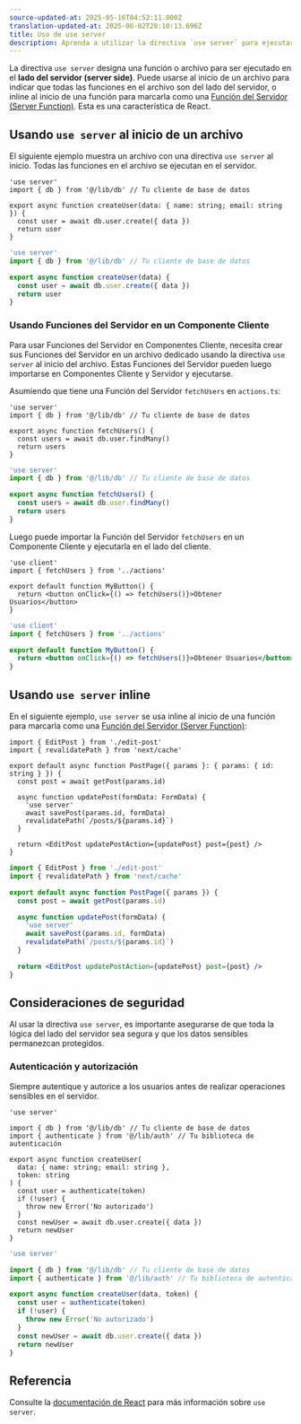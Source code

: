 ```yaml
---
source-updated-at: 2025-05-16T04:52:11.000Z
translation-updated-at: 2025-06-02T20:10:13.696Z
title: Uso de use server
description: Aprenda a utilizar la directiva `use server` para ejecutar código en el servidor.
---
```


La directiva `use server` designa una función o archivo para ser ejecutado en el **lado del servidor (server side)**. Puede usarse al inicio de un archivo para indicar que todas las funciones en el archivo son del lado del servidor, o inline al inicio de una función para marcarla como una [Función del Servidor (Server Function)](https://19.react.dev/reference/rsc/server-functions). Esta es una característica de React.

## Usando `use server` al inicio de un archivo

El siguiente ejemplo muestra un archivo con una directiva `use server` al inicio. Todas las funciones en el archivo se ejecutan en el servidor.

```tsx filename="app/actions.ts" highlight={1} switcher
'use server'
import { db } from '@/lib/db' // Tu cliente de base de datos

export async function createUser(data: { name: string; email: string }) {
  const user = await db.user.create({ data })
  return user
}
```

```jsx filename="app/actions.js" highlight={1} switcher
'use server'
import { db } from '@/lib/db' // Tu cliente de base de datos

export async function createUser(data) {
  const user = await db.user.create({ data })
  return user
}
```

### Usando Funciones del Servidor en un Componente Cliente

Para usar Funciones del Servidor en Componentes Cliente, necesita crear sus Funciones del Servidor en un archivo dedicado usando la directiva `use server` al inicio del archivo. Estas Funciones del Servidor pueden luego importarse en Componentes Cliente y Servidor y ejecutarse.

Asumiendo que tiene una Función del Servidor `fetchUsers` en `actions.ts`:

```tsx filename="app/actions.ts" highlight={1} switcher
'use server'
import { db } from '@/lib/db' // Tu cliente de base de datos

export async function fetchUsers() {
  const users = await db.user.findMany()
  return users
}
```

```jsx filename="app/actions.js" highlight={1} switcher
'use server'
import { db } from '@/lib/db' // Tu cliente de base de datos

export async function fetchUsers() {
  const users = await db.user.findMany()
  return users
}
```

Luego puede importar la Función del Servidor `fetchUsers` en un Componente Cliente y ejecutarla en el lado del cliente.

```tsx filename="app/components/my-button.tsx" highlight={1,2,8} switcher
'use client'
import { fetchUsers } from '../actions'

export default function MyButton() {
  return <button onClick={() => fetchUsers()}>Obtener Usuarios</button>
}
```

```jsx filename="app/components/my-button.js" highlight={1,2,8} switcher
'use client'
import { fetchUsers } from '../actions'

export default function MyButton() {
  return <button onClick={() => fetchUsers()}>Obtener Usuarios</button>
}
```

## Usando `use server` inline

En el siguiente ejemplo, `use server` se usa inline al inicio de una función para marcarla como una [Función del Servidor (Server Function)](https://19.react.dev/reference/rsc/server-functions):

```tsx filename="app/posts/[id]/page.tsx" switcher highlight={8}
import { EditPost } from './edit-post'
import { revalidatePath } from 'next/cache'

export default async function PostPage({ params }: { params: { id: string } }) {
  const post = await getPost(params.id)

  async function updatePost(formData: FormData) {
    'use server'
    await savePost(params.id, formData)
    revalidatePath(`/posts/${params.id}`)
  }

  return <EditPost updatePostAction={updatePost} post={post} />
}
```

```jsx filename="app/posts/[id]/page.js" switcher highlight={8}
import { EditPost } from './edit-post'
import { revalidatePath } from 'next/cache'

export default async function PostPage({ params }) {
  const post = await getPost(params.id)

  async function updatePost(formData) {
    'use server'
    await savePost(params.id, formData)
    revalidatePath(`/posts/${params.id}`)
  }

  return <EditPost updatePostAction={updatePost} post={post} />
}
```

## Consideraciones de seguridad

Al usar la directiva `use server`, es importante asegurarse de que toda la lógica del lado del servidor sea segura y que los datos sensibles permanezcan protegidos.

### Autenticación y autorización

Siempre autentique y autorice a los usuarios antes de realizar operaciones sensibles en el servidor.

```tsx filename="app/actions.ts" highlight={1,7,8,9,10} switcher
'use server'

import { db } from '@/lib/db' // Tu cliente de base de datos
import { authenticate } from '@/lib/auth' // Tu biblioteca de autenticación

export async function createUser(
  data: { name: string; email: string },
  token: string
) {
  const user = authenticate(token)
  if (!user) {
    throw new Error('No autorizado')
  }
  const newUser = await db.user.create({ data })
  return newUser
}
```

```jsx filename="app/actions.js" highlight={1,7,8,9,10} switcher
'use server'

import { db } from '@/lib/db' // Tu cliente de base de datos
import { authenticate } from '@/lib/auth' // Tu biblioteca de autenticación

export async function createUser(data, token) {
  const user = authenticate(token)
  if (!user) {
    throw new Error('No autorizado')
  }
  const newUser = await db.user.create({ data })
  return newUser
}
```

## Referencia

Consulte la [documentación de React](https://react.dev/reference/rsc/use-server) para más información sobre `use server`.